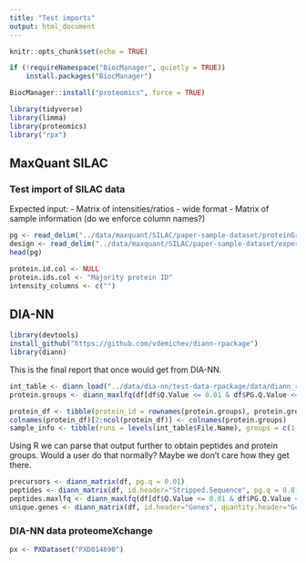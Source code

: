 ```yaml
---
title: "Test imports"
output: html_document
---
```


```r
knitr::opts_chunk$set(echo = TRUE)
```

```r
if (!requireNamespace("BiocManager", quietly = TRUE))
    install.packages("BiocManager")

BiocManager::install("proteomics", force = TRUE)
```


```r
library(tidyverse)
library(limma)
library(proteomics)
library("rpx")
```


## MaxQuant SILAC

### Test import of SILAC data

Expected input:
- Matrix of intensities/ratios - wide format 
- Matrix of sample information (do we enforce column names?)

```r
pg <- read_delim("../data/maxquant/SILAC/paper-sample-dataset/proteinGroups.txt",  "\t", escape_double = FALSE, trim_ws = TRUE)
design <- read_delim("../data/maxquant/SILAC/paper-sample-dataset/experimentalDesign.txt",  "\t", escape_double = FALSE, trim_ws = TRUE)
head(pg)

protein.id.col <- NULL
protein.ids.col <- "Majority protein ID"
intensity_columns <- c("")
```


## DIA-NN

```r
library(devtools)
install_github("https://github.com/vdemichev/diann-rpackage")
library(diann)
```


This is the final report that once would get from DIA-NN. 

```r
int_table <- diann_load("../data/dia-nn/test-data-rpackage/data/diann_report.tsv")
protein.groups <- diann_maxlfq(df[df$Q.Value <= 0.01 & df$PG.Q.Value <= 0.01,], group.header="Protein.Group", id.header = "Precursor.Id", quantity.header = "Precursor.Normalised")

protein_df <- tibble(protein_id = rownames(protein.groups), protein.groups)
colnames(protein_df)[2:ncol(protein_df)] <- colnames(protein.groups)
sample_info <- tibble(runs = levels(int_table$File.Name), groups = c(1,1,0))
```

Using R we can parse that output further to obtain peptides and protein groups. Would a user do that normally? Maybe we don't care how they get there. 

```r
precursors <- diann_matrix(df, pg.q = 0.01)
peptides <- diann_matrix(df, id.header="Stripped.Sequence", pg.q = 0.01)
peptides.maxlfq <- diann_maxlfq(df[df$Q.Value <= 0.01 & df$PG.Q.Value <= 0.01,], group.header="Stripped.Sequence", id.header = "Precursor.Id", quantity.header = "Precursor.Normalised")
unique.genes <- diann_matrix(df, id.header="Genes", quantity.header="Genes.MaxLFQ.Unique", proteotypic.only = T, pg.q = 0.01)
```


### DIA-NN data proteomeXchange

```r
px <- PXDataset("PXD014690")
```

